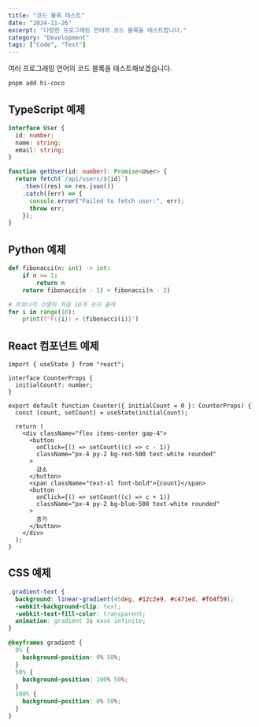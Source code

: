```yaml
---
title: "코드 블록 테스트"
date: "2024-11-26"
excerpt: "다양한 프로그래밍 언어의 코드 블록을 테스트합니다."
category: "Development"
tags: ["Code", "Test"]
---
```


여러 프로그래밍 언어의 코드 블록을 테스트해보겠습니다.

`pnpm add hi-coco`

## TypeScript 예제

```typescript
interface User {
  id: number;
  name: string;
  email: string;
}

function getUser(id: number): Promise<User> {
  return fetch(`/api/users/${id}`)
    .then((res) => res.json())
    .catch((err) => {
      console.error("Failed to fetch user:", err);
      throw err;
    });
}
```

## Python 예제

```python
def fibonacci(n: int) -> int:
    if n <= 1:
        return n
    return fibonacci(n - 1) + fibonacci(n - 2)

# 피보나치 수열의 처음 10개 숫자 출력
for i in range(10):
    print(f"F({i}) = {fibonacci(i)}")
```

## React 컴포넌트 예제

```tsx
import { useState } from "react";

interface CounterProps {
  initialCount?: number;
}

export default function Counter({ initialCount = 0 }: CounterProps) {
  const [count, setCount] = useState(initialCount);

  return (
    <div className="flex items-center gap-4">
      <button
        onClick={() => setCount((c) => c - 1)}
        className="px-4 py-2 bg-red-500 text-white rounded"
      >
        감소
      </button>
      <span className="text-xl font-bold">{count}</span>
      <button
        onClick={() => setCount((c) => c + 1)}
        className="px-4 py-2 bg-blue-500 text-white rounded"
      >
        증가
      </button>
    </div>
  );
}
```

## CSS 예제

```css
.gradient-text {
  background: linear-gradient(45deg, #12c2e9, #c471ed, #f64f59);
  -webkit-background-clip: text;
  -webkit-text-fill-color: transparent;
  animation: gradient 3s ease infinite;
}

@keyframes gradient {
  0% {
    background-position: 0% 50%;
  }
  50% {
    background-position: 100% 50%;
  }
  100% {
    background-position: 0% 50%;
  }
}
```
